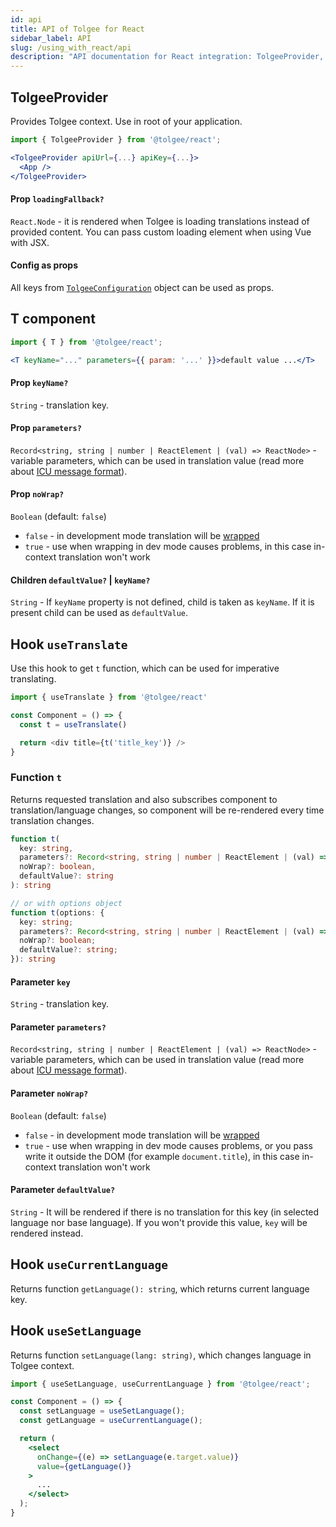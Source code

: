 ```yaml
---
id: api
title: API of Tolgee for React
sidebar_label: API
slug: /using_with_react/api
description: "API documentation for React integration: TolgeeProvider​, T-component and different hooks ( useCurrentLanguage, useSetLanguage, useTranslate)."
---
```


## TolgeeProvider

Provides Tolgee context. Use in root of your application.

```jsx
import { TolgeeProvider } from '@tolgee/react';

<TolgeeProvider apiUrl={...} apiKey={...}>
  <App />
</TolgeeProvider>
```

#### Prop `loadingFallback?` 
`React.Node` - it is rendered when Tolgee is loading translations instead of provided content.
You can pass custom loading element when using Vue with JSX.

#### Config as props
All keys from [`TolgeeConfiguration`](../configuration) object can be used as props.



## T component
```jsx
import { T } from '@tolgee/react';

<T keyName="..." parameters={{ param: '...' }}>default value ...</T>
```

#### Prop `keyName?`
`String` - translation key.

#### Prop `parameters?`
`Record<string, string | number | ReactElement | (val) => ReactNode>` - variable parameters, which can be used in translation value 
(read more about [ICU message format](/platform/icu_message_format)).

#### Prop `noWrap?`
`Boolean` (default: `false`)
 - `false` - in development mode translation will be [wrapped](../wrapping)
 - `true` - use when wrapping in dev mode causes problems, in this case in-context translation won't work

#### Children `defaultValue?` | `keyName?`
`String` - If `keyName` property is not defined, child is taken as `keyName`. If it is present child can be used as `defaultValue`.

## Hook `useTranslate`

Use this hook to get `t` function, which can be used for imperative translating.

```js
import { useTranslate } from '@tolgee/react'

const Component = () => {
  const t = useTranslate()

  return <div title={t('title_key')} />
}
```

### Function `t`

Returns requested translation and also subscribes component to translation/language changes, 
so component will be re-rendered every time translation changes.

```ts
function t(
  key: string, 
  parameters?: Record<string, string | number | ReactElement | (val) => ReactNode>,
  noWrap?: boolean,
  defaultValue?: string
): string

// or with options object
function t(options: {
  key: string;
  parameters?: Record<string, string | number | ReactElement | (val) => ReactNode>;
  noWrap?: boolean;
  defaultValue?: string;
}): string
```

#### Parameter `key`
`String` - translation key.

#### Parameter `parameters?`
`Record<string, string | number | ReactElement | (val) => ReactNode>` - variable parameters, which can be used in translation value 
(read more about [ICU message format](/platform/icu_message_format)).

#### Parameter `noWrap?`
`Boolean` (default: `false`)
 - `false` - in development mode translation will be [wrapped](../wrapping)
 - `true` - use when wrapping in dev mode causes problems, or you pass write it outside the DOM 
    (for example `document.title`), in this case in-context translation won't work

#### Parameter `defaultValue?`
`String` - It will be rendered if there is no translation for this key (in selected language nor base language).
If you won't provide this value, `key` will be rendered instead.

## Hook `useCurrentLanguage`

Returns function `getLanguage(): string`, which returns current language key.


## Hook `useSetLanguage`

Returns function `setLanguage(lang: string)`, which changes language in Tolgee context.


```jsx title="useCurrentLanguage & useSetLanguage"
import { useSetLanguage, useCurrentLanguage } from '@tolgee/react';

const Component = () => {
  const setLanguage = useSetLanguage();
  const getLanguage = useCurrentLanguage();

  return (
    <select
      onChange={(e) => setLanguage(e.target.value)}
      value={getLanguage()}
    >
      ...      
    </select>
  );
}
```


